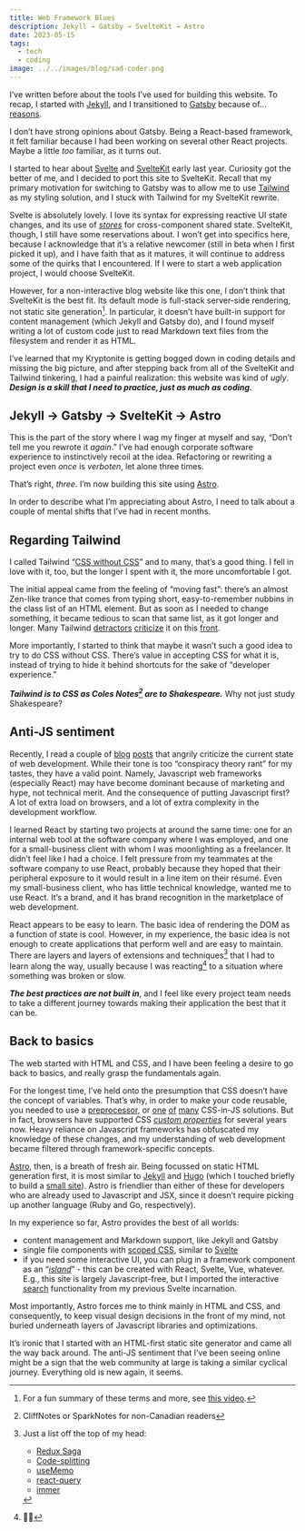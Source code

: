 ```yaml
---
title: Web Framework Blues
description: Jekyll → Gatsby → SvelteKit → Astro
date: 2023-05-15
tags:
  - tech
  - coding
image: ../../images/blog/sad-coder.png
---
```



I’ve written before about the tools I’ve used for building this website. To recap, I started with [Jekyll][1], and I transitioned to [Gatsby][2] because of... [reasons][3].

I don’t have strong opinions about Gatsby. Being a React-based framework, it felt familiar because I had been working on several other React projects. Maybe a little _too_ familiar, as it turns out.

I started to hear about [Svelte][4] and [SvelteKit][5] early last year. Curiosity got the better of me, and I decided to port this site to SvelteKit. Recall that my primary motivation for switching to Gatsby was to allow me to use [Tailwind][6] as my styling solution, and I stuck with Tailwind for my SvelteKit rewrite.

<BlogImage src={svelte} alt="Svelte" sm={150} lg={200} />

Svelte is absolutely lovely. I love its syntax for expressing reactive UI state changes, and its use of _[stores][7]_ for cross-component shared state. SvelteKit, though, I still have some reservations about. I won’t get into specifics here, because I acknowledge that it’s a relative newcomer (still in beta when I first picked it up), and I have faith that as it matures, it will continue to address some of the quirks that I encountered. If I were to start a web application project, I would choose SvelteKit.

However, for a non-interactive blog website like this one, I don’t think that SvelteKit is the best fit. Its default mode is full-stack server-side rendering, not static site generation[^1]. In particular, it doesn’t have built-in support for content management (which Jekyll and Gatsby do), and I found myself writing a lot of custom code just to read Markdown text files from the filesystem and render it as HTML.

I’ve learned that my Kryptonite is getting bogged down in coding details and missing the big picture, and after stepping back from all of the SvelteKit and Tailwind tinkering, I had a painful realization: this website was kind of _ugly_. _**Design is a skill that I need to practice, just as much as coding.**_

## Jekyll → Gatsby → SvelteKit → Astro

<BlogImage src={astro} alt="Astro" sm={150} lg={200} />

This is the part of the story where I wag my finger at myself and say, “Don’t tell me you rewrote it _again_.” I’ve had enough corporate software experience to instinctively recoil at the idea. Refactoring or rewriting a project even _once_ is _verboten_, let alone three times.

That’s right, _three_. I’m now building this site using [Astro][9].

In order to describe what I’m appreciating about Astro, I need to talk about a couple of mental shifts that I’ve had in recent months.

## Regarding Tailwind

I called Tailwind “[CSS without CSS][10]” and to many, that’s a good thing. I fell in love with it, too, but the longer I spent with it, the more uncomfortable I got.

The initial appeal came from the feeling of “moving fast”: there’s an almost Zen-like trance that comes from typing short, easy-to-remember nubbins in the class list of an HTML element. But as soon as I needed to change something, it became tedious to scan that same list, as it got longer and longer. Many Tailwind [detractors][11] [criticize][12] it on this [front][13].

More importantly,  I started to think that maybe it wasn’t such a good idea to try to do CSS without CSS. There’s value in accepting CSS for what it is, instead of trying to hide it behind shortcuts for the sake of “developer experience.” 

**_Tailwind is to CSS as Coles Notes[^2] are to Shakespeare._** Why not just study Shakespeare?

## Anti-JS sentiment

<BlogImage src={angry} alt="Angry coder" sm={200} lg={300} />

Recently, I read a couple of [blog][14] [posts][15] that angrily criticize the current state of web development. While their tone is too “conspiracy theory rant” for my tastes, they have a valid point. Namely, Javascript web frameworks (especially React) may have become dominant because of marketing and hype, not technical merit. And the consequence of putting Javascript first? A lot of extra load on browsers, and a lot of extra complexity in the development workflow.

I learned React by starting two projects at around the same time: one for an internal web tool at the software company where I was employed, and one for a small-business client with whom I was moonlighting as a freelancer. It didn’t feel like I had a choice. I felt pressure from my teammates at the software company to use React, probably because they hoped that their peripheral exposure to it would result in a line item on their résumé. Even my small-business client, who has little technical knowledge, wanted me to use React. It’s a brand, and it has brand recognition in the marketplace of web development.

React appears to be easy to learn. The basic idea of rendering the DOM as a function of state is cool. However, in my experience, the basic idea is not enough to create applications that perform well and are easy to maintain. There are layers and layers of extensions and techniques[^3] that I had to learn along the way, usually because I was reacting[^4] to a situation where something was broken or slow.

**_The best practices are not built in_**, and I feel like every project team needs to take a different journey towards making their application the best that it can be.

## Back to basics

The web started with HTML and CSS, and I have been feeling a desire to go back to basics, and really grasp the fundamentals again.

For the longest time, I’ve held onto the presumption that CSS doesn’t have the concept of variables. That’s why, in order to make your code reusable, you needed to use a [preprocessor][21], or [one][22] [of][23] [many][24] CSS-in-JS solutions. But in fact, browsers have supported CSS [_custom properties_][25] for several years now. Heavy reliance on Javascript frameworks has obfuscated my knowledge of these changes, and my understanding of web development became filtered through framework-specific concepts.

[Astro][26], then, is a breath of fresh air. Being focussed on static HTML generation first, it is most similar to [Jekyll][27] and [Hugo][28] (which I touched briefly to build a [small site][29]). Astro is friendlier than either of these for developers who are already used to Javascript and JSX, since it doesn’t require picking up another language (Ruby and Go, respectively).

In my experience so far, Astro provides the best of all worlds:
- content management and Markdown support, like Jekyll and Gatsby
- single file components with [scoped CSS][30], similar to [Svelte][31]
- if you need some interactive UI, you can plug in a framework component as an “[_island_][32]” - this can be created with React, Svelte, Vue, whatever. E.g., this site is largely Javascript-free, but I imported the interactive [search][33] functionality from my previous Svelte incarnation.

Most importantly, Astro forces me to think mainly in HTML and CSS, and consequently, to keep visual design decisions in the front of my mind, not buried underneath layers of Javascript libraries and optimizations.

It’s ironic that I started with an HTML-first static site generator and came all the way back around. The anti-JS sentiment that I’ve been seeing online might be a sign that the web community at large is taking a similar cyclical journey. Everything old is new again, it seems.

[^1]:	For a fun summary of these terms and more, see [this video][8].

[^2]:	CliffNotes or SparkNotes for non-Canadian readers

[^3]:	Just a list off the top of my head:
	- [Redux Saga][16]
	- [Code-splitting][17]
	- [useMemo][18]
	- [react-query][19]
	- [immer][20]

[^4]:	🥁😏

[1]:	https://jekyllrb.com/
[2]:	https://www.gatsbyjs.com/
[3]:	../blog/2022-02-13-jekyll-gatsby
[4]:	https://svelte.dev/
[5]:	https://kit.svelte.dev/
[6]:	https://tailwindcss.com/
[7]:	https://svelte.dev/tutorial/writable-stores
[8]:	https://www.youtube.com/watch?v=Dkx5ydvtpCA
[9]:	https://astro.build/
[10]:	../blog/2022-02-13-jekyll-gatsby#user-content-fn-1
[11]:	https://www.spicyweb.dev/why-tailwind-isnt-for-me/#reason-1-tailwind-promotes-ugly-ass-html
[12]:	https://www.aleksandrhovhannisyan.com/blog/why-i-dont-like-tailwind-css/#1-tailwind-makes-your-code-difficult-to-read
[13]:	https://javascript.plainenglish.io/tailwind-is-an-anti-pattern-ed3f64f565f0
[14]:	https://infrequently.org/2023/02/the-market-for-lemons/
[15]:	https://www.spicyweb.dev/the-great-gaslighting-of-the-js-age/
[16]:	https://redux-saga.js.org/
[17]:	https://webpack.js.org/guides/code-splitting/
[18]:	https://react.dev/reference/react/useMemo
[19]:	https://tanstack.com/query/latest
[20]:	https://immerjs.github.io/immer/
[21]:	https://sass-lang.com/
[22]:	https://emotion.sh/docs/introduction
[23]:	https://styled-components.com/
[24]:	https://stitches.dev/
[25]:	https://caniuse.com/css-variables
[26]:	https://astro.build
[27]:	https://jekyllrb.com/
[28]:	https://gohugo.io/
[29]:	https://jacob-rob.com
[30]:	https://docs.astro.build/en/guides/styling/#scoped-styles
[31]:	https://svelte.dev/docs#component-format-style
[32]:	https://docs.astro.build/en/concepts/islands/
[33]:	../blog/search